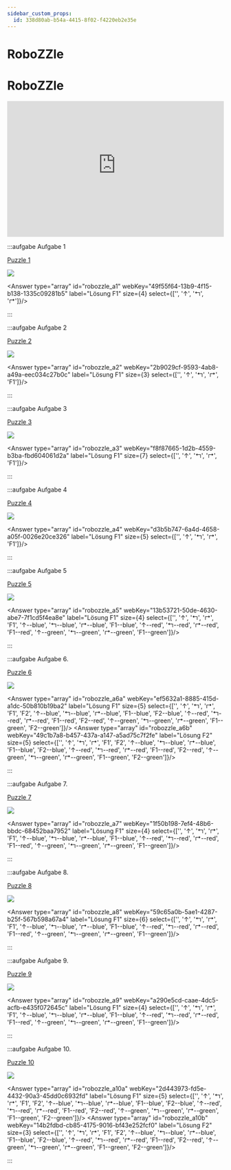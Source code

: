 ```yaml
---
sidebar_custom_props:
  id: 338d80ab-b54a-4415-8f02-f4220eb2e35e
---
```


# RoboZZle


# RoboZZle

<iframe width="100%" height="315" src="https://www.youtube-nocookie.com/embed/MmqBVWi_Pc0?start=21" title="YouTube video player" frameBorder="0" allow="accelerometer; autoplay; clipboard-write; encrypted-media; gyroscope; picture-in-picture" allowFullScreen></iframe>

:::aufgabe Aufgabe 1

[Puzzle 1](http://www.robozzle.com/beta/index.html?puzzle=12419)

![](images/RoboZZle_a1.png)

<Answer type="array" id="robozzle_a1" webKey="49f55f64-13b9-4f15-b138-1335c09281b5" label="Lösung F1"  size={4} select={['', '↑', '↰', '↱']}/>

:::


:::aufgabe Aufgabe 2

[Puzzle 2](http://www.robozzle.com/beta/index.html?puzzle=2741)

![](images/RoboZZle_a2.png)

<Answer type="array" id="robozzle_a2" webKey="2b9029cf-9593-4ab8-a49a-eec034c27b0c" label="Lösung F1"  size={3} select={['', '↑', '↰', '↱', 'F1']}/>

:::


:::aufgabe Aufgabe 3

[Puzzle 3](http://www.robozzle.com/beta/index.html?puzzle=10858)

![](images/RoboZZle_a3.png)

<Answer type="array" id="robozzle_a3" webKey="f8f87665-1d2b-4559-b3ba-fbd604061d2a" label="Lösung F1"  size={7} select={['', '↑', '↰', '↱', 'F1']}/>

:::


:::aufgabe Aufgabe 4

[Puzzle 4](http://www.robozzle.com/beta/index.html?puzzle=12511)

![](images/RoboZZle_a4.png)

<Answer type="array" id="robozzle_a4" webKey="d3b5b747-6a4d-4658-a05f-0026e20ce326" label="Lösung F1"  size={5} select={['', '↑', '↰', '↱', 'F1']}/>

:::

:::aufgabe Aufgabe 5

[Puzzle 5](http://www.robozzle.com/beta/index.html?puzzle=10895)

![](images/RoboZZle_a5.png)

<Answer type="array" id="robozzle_a5" webKey="13b53721-50de-4630-abe7-7f1cd5f4ea8e" label="Lösung F1"  size={4} select={['', '↑', '↰', '↱', 'F1', '↑--blue', '↰--blue', '↱--blue', 'F1--blue', '↑--red', '↰--red', '↱--red', 'F1--red', '↑--green', '↰--green', '↱--green', 'F1--green']}/>

:::


:::aufgabe Aufgabe 6.

[Puzzle 6](http://www.robozzle.com/beta/index.html?puzzle=10048)

![](images/RoboZZle_a6.png)

<Answer type="array" id="robozzle_a6a" webKey="ef5632a1-8885-415d-a1dc-50b810b19ba2" label="Lösung F1"  size={5} select={['', '↑', '↰', '↱', 'F1', 'F2', '↑--blue', '↰--blue', '↱--blue', 'F1--blue', 'F2--blue', '↑--red', '↰--red', '↱--red', 'F1--red', 'F2--red', '↑--green', '↰--green', '↱--green', 'F1--green', 'F2--green']}/>
<Answer type="array" id="robozzle_a6b" webKey="49c1b7a8-b457-437a-a147-a5ad75c7f2fe" label="Lösung F2"  size={5} select={['', '↑', '↰', '↱', 'F1', 'F2', '↑--blue', '↰--blue', '↱--blue', 'F1--blue', 'F2--blue', '↑--red', '↰--red', '↱--red', 'F1--red', 'F2--red', '↑--green', '↰--green', '↱--green', 'F1--green', 'F2--green']}/>

:::

:::aufgabe Aufgabe 7.

[Puzzle 7](http://www.robozzle.com/beta/index.html?puzzle=2748)

![](images/RoboZZle_a7.png)

<Answer type="array" id="robozzle_a7" webKey="1f50b198-7ef4-48b6-bbdc-68452baa7952" label="Lösung F1"  size={4} select={['', '↑', '↰', '↱', 'F1', '↑--blue', '↰--blue', '↱--blue', 'F1--blue', '↑--red', '↰--red', '↱--red', 'F1--red', '↑--green', '↰--green', '↱--green', 'F1--green']}/>

:::

:::aufgabe Aufgabe 8.

[Puzzle 8](http://www.robozzle.com/beta/index.html?puzzle=140)

![](images/RoboZZle_a8.png)

<Answer type="array" id="robozzle_a8" webKey="59c65a0b-5ae1-4287-b25f-567b598a67a4" label="Lösung F1"  size={6} select={['', '↑', '↰', '↱', 'F1', '↑--blue', '↰--blue', '↱--blue', 'F1--blue', '↑--red', '↰--red', '↱--red', 'F1--red', '↑--green', '↰--green', '↱--green', 'F1--green']}/>

:::

:::aufgabe Aufgabe 9.

[Puzzle 9](http://www.robozzle.com/beta/index.html?puzzle=1040)

![](images/RoboZZle_a9.png)

<Answer type="array" id="robozzle_a9" webKey="a290e5cd-caae-4dc5-acfb-e435f072645c" label="Lösung F1"  size={4} select={['', '↑', '↰', '↱', 'F1', '↑--blue', '↰--blue', '↱--blue', 'F1--blue', '↑--red', '↰--red', '↱--red', 'F1--red', '↑--green', '↰--green', '↱--green', 'F1--green']}/>

:::

:::aufgabe Aufgabe 10.

[Puzzle 10](http://www.robozzle.com/beta/index.html?puzzle=87)

![](images/RoboZZle_a10.png)

<Answer type="array" id="robozzle_a10a" webKey="2d443973-fd5e-4432-90a3-45dd0c6932fd" label="Lösung F1"  size={5} select={['', '↑', '↰', '↱', 'F1', 'F2', '↑--blue', '↰--blue', '↱--blue', 'F1--blue', 'F2--blue', '↑--red', '↰--red', '↱--red', 'F1--red', 'F2--red', '↑--green', '↰--green', '↱--green', 'F1--green', 'F2--green']}/>
<Answer type="array" id="robozzle_a10b" webKey="14b2fdbd-cb85-4175-9016-bf43e252fcf0" label="Lösung F2"  size={3} select={['', '↑', '↰', '↱', 'F1', 'F2', '↑--blue', '↰--blue', '↱--blue', 'F1--blue', 'F2--blue', '↑--red', '↰--red', '↱--red', 'F1--red', 'F2--red', '↑--green', '↰--green', '↱--green', 'F1--green', 'F2--green']}/>

:::

